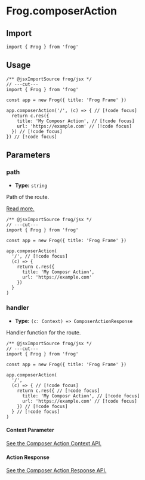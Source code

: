 # Frog.composerAction

## Import

```tsx twoslash
import { Frog } from 'frog'
```

## Usage

```tsx twoslash
/** @jsxImportSource frog/jsx */
// ---cut---
import { Frog } from 'frog'

const app = new Frog({ title: 'Frog Frame' })

app.composerAction('/', (c) => { // [!code focus]
  return c.res({
    title: 'My Composr Action', // [!code focus]
    url: 'https://example.com' // [!code focus]
  }) // [!code focus]
}) // [!code focus]
```

## Parameters

### path

- **Type:** `string`

Path of the route.

[Read more.](/concepts/routing)

```tsx twoslash
/** @jsxImportSource frog/jsx */
// ---cut---
import { Frog } from 'frog'

const app = new Frog({ title: 'Frog Frame' })

app.composerAction(
  '/', // [!code focus]
  (c) => {
    return c.res({
      title: 'My Composr Action',
      url: 'https://example.com'
    })
  }
)
```

### handler

- **Type:** `(c: Context) => ComposerActionResponse`

Handler function for the route.

```tsx twoslash
/** @jsxImportSource frog/jsx */
// ---cut---
import { Frog } from 'frog'

const app = new Frog({ title: 'Frog Frame' })

app.composerAction(
  '/',
  (c) => { // [!code focus]
    return c.res({ // [!code focus]
      title: 'My Composr Action', // [!code focus]
      url: 'https://example.com' // [!code focus]
    }) // [!code focus]
  } // [!code focus]
)
```

#### Context Parameter

[See the Composer Action Context API.](/reference/frog-composer-action-context)

#### Action Response

[See the Composer Action Response API.](/reference/frog-composer-action-response)
